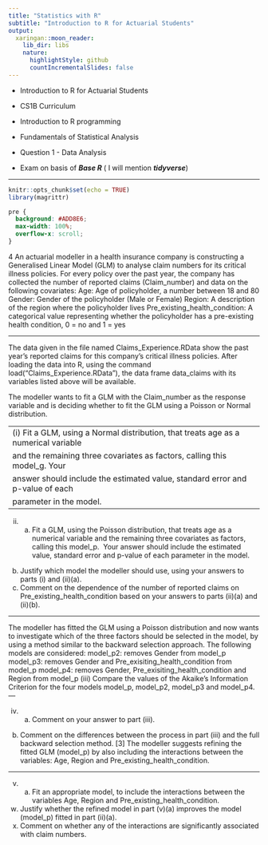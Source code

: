 ```yaml
---
title: "Statistics with R"
subtitle: "Introduction to R for Actuarial Students"
output:
  xaringan::moon_reader:
    lib_dir: libs
    nature:
      highlightStyle: github
      countIncrementalSlides: false
---
```


* Introduction to R for Actuarial Students

* CS1B Curriculum

* Introduction to R programming
* Fundamentals of Statistical Analysis

* Question 1 - Data Analysis
* Exam on basis of ***Base R*** ( I will mention ***tidyverse***)

---


```r
knitr::opts_chunk$set(echo = TRUE)
library(magrittr)
```

```css
pre {
  background: #ADD8E6;
  max-width: 100%;
  overflow-x: scroll;
}
```

4 An actuarial modeller in a health insurance company is constructing a Generalised 
Linear Model (GLM) to analyse claim numbers for its critical illness policies. For 
every policy over the past year, the company has collected the number of reported 
claims (Claim_number) and data on the following covariates:
Age: Age of policyholder, a 
number between 18 and 80 
Gender: Gender of the policyholder 
(Male or Female) 
Region: A description of the region 
where the policyholder lives 
Pre_existing_health_condition: A categorical value 
representing whether the 
policyholder has a 
pre-existing health condition, 
0 = no and 1 = yes 

---

The data given in the file named Claims_Experience.RData show the past 
year’s reported claims for this company’s critical illness policies. After loading the 
data into R, using the command load("Claims_Experience.RData"), the 
data frame data_claims with its variables listed above will be available. 

The modeller wants to fit a GLM with the Claim_number as the response variable 
and is deciding whether to fit the GLM using a Poisson or Normal distribution. 

---
(i) Fit a GLM, using a Normal distribution, that treats age as a numerical variable 
and the remaining three covariates as factors, calling this model_g. Your 
answer should include the estimated value, standard error and p-value of each 
parameter in the model. 
---

(ii) (a) Fit a GLM, using the Poisson distribution, that treats age as a 
numerical variable and the remaining three covariates as factors, 
calling this model_p. 
Your answer should include the estimated value, standard error and 
p-value of each parameter in the model. 
(b) Justify which model the modeller should use, using your answers to 
parts (i) and (ii)(a). 
(c) Comment on the dependence of the number of reported claims on 
Pre_existing_health_condition based on your answers to 
parts (ii)(a) and (ii)(b). 

---

The modeller has fitted the GLM using a Poisson distribution and now wants to 
investigate which of the three factors should be selected in the model, by using a 
method similar to the backward selection approach. The following models are 
considered: 
model_p2: removes Gender from model_p
model_p3: removes Gender and Pre_exisiting_health_condition from 
model_p
model_p4: removes Gender, Pre_exisiting_health_condition and 
Region from model_p 
(iii) Compare the values of the Akaike’s Information Criterion for the four models 
model_p, model_p2, model_p3 and model_p4. 
---

(iv) (a) Comment on your answer to part (iii). 
(b) Comment on the differences between the process in part (iii) and the 
full backward selection method. 
 [3] 
The modeller suggests refining the fitted GLM (model_p) by also including the 
interactions between the variables: Age, Region and 
Pre_existing_health_condition. 

---


(v) (a) Fit an appropriate model, to include the interactions between the 
variables Age, Region and 
Pre_existing_health_condition. 
(b) Justify whether the refined model in part (v)(a) improves the model 
(model_p) fitted in part (ii)(a). 
(c) Comment on whether any of the interactions are significantly 
associated with claim numbers. 
